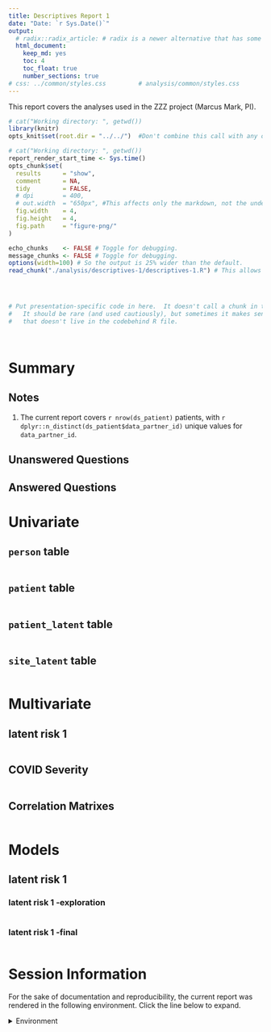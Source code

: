 ```yaml
---
title: Descriptives Report 1
date: "Date: `r Sys.Date()`"
output:
  # radix::radix_article: # radix is a newer alternative that has some advantages over `html_document`.
  html_document:
    keep_md: yes
    toc: 4
    toc_float: true
    number_sections: true
# css: ../common/styles.css         # analysis/common/styles.css
---
```


  This report covers the analyses used in the ZZZ project (Marcus Mark, PI).

<!--  Set the working directory to the repository's base directory; this assumes the report is nested inside of two directories.-->
```r
# cat("Working directory: ", getwd())
library(knitr)
opts_knit$set(root.dir = "../../")  #Don't combine this call with any other chunk -especially one that uses file paths.
```

<!-- Set the report-wide options, and point to the external code file. -->
```r
# cat("Working directory: ", getwd())
report_render_start_time <- Sys.time()
opts_chunk$set(
  results      = "show",
  comment      = NA,
  tidy         = FALSE,
  # dpi        = 400,
  # out.width  = "650px", #This affects only the markdown, not the underlying png file.  The height will be scaled appropriately.
  fig.width    = 4,
  fig.height   = 4,
  fig.path     = "figure-png/"
)

echo_chunks    <- FALSE # Toggle for debugging.
message_chunks <- FALSE # Toggle for debugging.
options(width=100) # So the output is 25% wider than the default.
read_chunk("./analysis/descriptives-1/descriptives-1.R") # This allows knitr to call chunks tagged in the underlying *.R file.
```

<!-- Load 'sourced' R files.  Suppress the output when loading sources. -->
```r
```

<!-- Load packages, or at least verify they're available on the local machine.  Suppress the output when loading packages. -->
```r
```

<!-- Load any global functions and variables declared in the R file.  Suppress the output. -->
```r
```

<!-- Declare any global functions specific to a Rmd output.  Suppress the output. -->
```r
# Put presentation-specific code in here.  It doesn't call a chunk in the codebehind file.
#   It should be rare (and used cautiously), but sometimes it makes sense to include code in Rmd
#   that doesn't live in the codebehind R file.
```

<!-- Load the datasets.   -->
```r
```

<!-- Tweak the datasets.   -->
```r
```

Summary {.tabset .tabset-fade .tabset-pills}
===========================================================================

Notes
---------------------------------------------------------------------------

1. The current report covers `r nrow(ds_patient)` patients, with `r dplyr::n_distinct(ds_patient$data_partner_id)` unique values for `data_partner_id`.


Unanswered Questions
---------------------------------------------------------------------------

Answered Questions
---------------------------------------------------------------------------


Univariate
===========================================================================

`person` table
---------------------------------------------------------------------------

```r
```

`patient` table
---------------------------------------------------------------------------

```r
```

`patient_latent` table
---------------------------------------------------------------------------

```r
```

`site_latent` table
---------------------------------------------------------------------------

```r
```


Multivariate
===========================================================================

latent risk 1
---------------------------------------------------------------------------

```r
```

COVID Severity
---------------------------------------------------------------------------

```r
```

Correlation Matrixes
---------------------------------------------------------------------------

```r
```


Models
===========================================================================

latent risk 1
---------------------------------------------------------------------------

### latent risk 1 -exploration

```r
```

### latent risk 1 -final

```r
```



Session Information {#session-info}
===========================================================================

For the sake of documentation and reproducibility, the current report was rendered in the following environment.  Click the line below to expand.

  <details>
    <summary>Environment <span class="glyphicon glyphicon-plus-sign"></span></summary>
    ```r
    if (requireNamespace("sessioninfo", quietly = TRUE)) {
      sessioninfo::session_info(include_base = TRUE)
    } else {
      sessionInfo()
    }
    ```
  </details>

```r
report_render_duration_in_seconds <- as.integer(difftime(Sys.time(), report_render_start_time, units="secs"))
```

Report rendered by `r Sys.info()["user"]` at `r strftime(Sys.time(), "%Y-%m-%d, %H:%M %z")` in `r report_render_duration_in_seconds` seconds.
